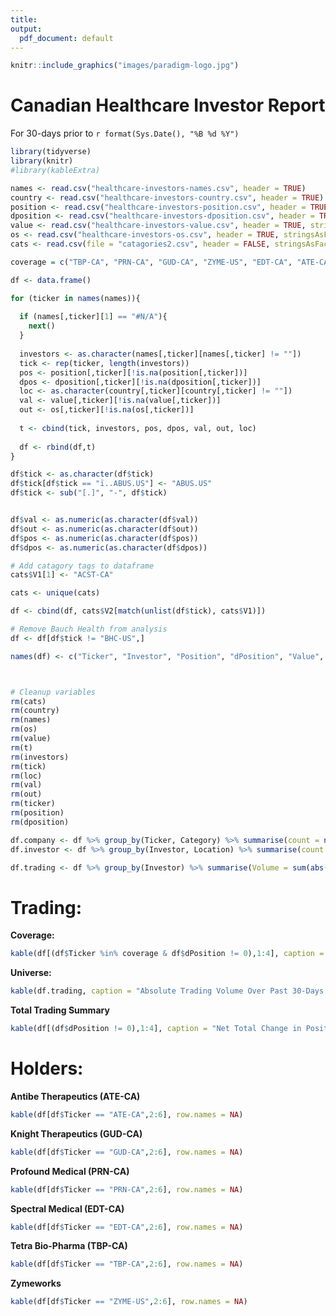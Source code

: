 ```yaml
---
title: 
output:
  pdf_document: default
---
```


```r
knitr::include_graphics("images/paradigm-logo.jpg")
```

# Canadian Healthcare Investor Report
For 30-days prior to `r format(Sys.Date(), "%B %d %Y")`


```r
library(tidyverse)
library(knitr)
#library(kableExtra)
```

```r
names <- read.csv("healthcare-investors-names.csv", header = TRUE)
country <- read.csv("healthcare-investors-country.csv", header = TRUE)
position <- read.csv("healthcare-investors-position.csv", header = TRUE, stringsAsFactors = FALSE)
dposition <- read.csv("healthcare-investors-dposition.csv", header = TRUE, stringsAsFactors = FALSE)
value <- read.csv("healthcare-investors-value.csv", header = TRUE, stringsAsFactors = FALSE)
os <- read.csv("healthcare-investors-os.csv", header = TRUE, stringsAsFactors = FALSE)
cats <- read.csv(file = "catagories2.csv", header = FALSE, stringsAsFactors = FALSE)

coverage = c("TBP-CA", "PRN-CA", "GUD-CA", "ZYME-US", "EDT-CA", "ATE-CA")

```

```r
df <- data.frame()

for (ticker in names(names)){
  
  if (names[,ticker][1] == "#N/A"){
    next()
  }
  
  investors <- as.character(names[,ticker][names[,ticker] != ""])
  tick <- rep(ticker, length(investors))
  pos <- position[,ticker][!is.na(position[,ticker])]
  dpos <- dposition[,ticker][!is.na(dposition[,ticker])]
  loc <- as.character(country[,ticker][country[,ticker] != ""])
  val <- value[,ticker][!is.na(value[,ticker])]
  out <- os[,ticker][!is.na(os[,ticker])]
  
  t <- cbind(tick, investors, pos, dpos, val, out, loc)
  
  df <- rbind(df,t)
}

df$tick <- as.character(df$tick)
df$tick[df$tick == "ï..ABUS.US"] <- "ABUS.US"
df$tick <- sub("[.]", "-", df$tick)


df$val <- as.numeric(as.character(df$val))
df$out <- as.numeric(as.character(df$out))
df$pos <- as.numeric(as.character(df$pos))
df$dpos <- as.numeric(as.character(df$dpos))

# Add catagory tags to dataframe
cats$V1[1] <- "ACST-CA"

cats <- unique(cats)

df <- cbind(df, cats$V2[match(unlist(df$tick), cats$V1)])

# Remove Bauch Health from analysis 
df <- df[df$tick != "BHC-US",]

names(df) <- c("Ticker", "Investor", "Position", "dPosition", "Value", "%OS", "Location", "Category") 



# Cleanup variables
rm(cats)
rm(country)
rm(names)
rm(os)
rm(value)
rm(t)
rm(investors)
rm(tick)
rm(loc)
rm(val)
rm(out)
rm(ticker)
rm(position)
rm(dposition)
```

```r
df.company <- df %>% group_by(Ticker, Category) %>% summarise(count = n(), total = sum(Value))
df.investor <- df %>% group_by(Investor, Location) %>% summarise(count = n(), total = sum(Value))

df.trading <- df %>% group_by(Investor) %>% summarise(Volume = sum(abs(dPosition))) %>% filter(Volume != 0) %>% arrange(-Volume)

```

# Trading:
**Coverage:**
```r
kable(df[(df$Ticker %in% coverage & df$dPosition != 0),1:4], caption = "Change in Ownership Positions Over Past 30-Days", row.names = FALSE)
```

\newpage

**Universe:**
```r
kable(df.trading, caption = "Absolute Trading Volume Over Past 30-Days by Fund", row.names = NA)
```

\newpage

**Total Trading Summary**
```r
kable(df[(df$dPosition != 0),1:4], caption = "Net Total Change in Position Over Past 30-Days by Company", row.names = NA)

```

\newpage

# Holders:
**Antibe Therapeutics (ATE-CA)**
```r
kable(df[df$Ticker == "ATE-CA",2:6], row.names = NA)
```

**Knight Therapeutics (GUD-CA)**
```r
kable(df[df$Ticker == "GUD-CA",2:6], row.names = NA)
```

**Profound Medical (PRN-CA)**
```r
kable(df[df$Ticker == "PRN-CA",2:6], row.names = NA)
```

**Spectral Medical (EDT-CA)**
```r
kable(df[df$Ticker == "EDT-CA",2:6], row.names = NA)
```

**Tetra Bio-Pharma (TBP-CA)**
```r
kable(df[df$Ticker == "TBP-CA",2:6], row.names = NA)
```

**Zymeworks**
```r
kable(df[df$Ticker == "ZYME-US",2:6], row.names = NA)
```





